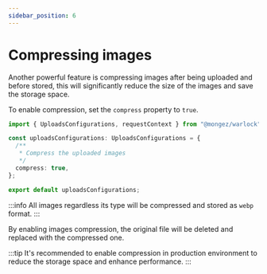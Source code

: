 ```yaml
---
sidebar_position: 6
---
```


# Compressing images

Another powerful feature is compressing images after being uploaded and before stored, this will significantly reduce the size of the images and save the storage space.

To enable compression, set the `compress` property to `true`.

```ts title="src/config/uploads.ts"
import { UploadsConfigurations, requestContext } from "@mongez/warlock";

const uploadsConfigurations: UploadsConfigurations = {
  /**
   * Compress the uploaded images
   */
  compress: true,
};

export default uploadsConfigurations;
```

:::info
All images regardless its type will be compressed and stored as `webp` format.
:::

By enabling images compression, the original file will be deleted and replaced with the compressed one.

:::tip
It's recommended to enable compression in production environment to reduce the storage space and enhance performance.
:::
